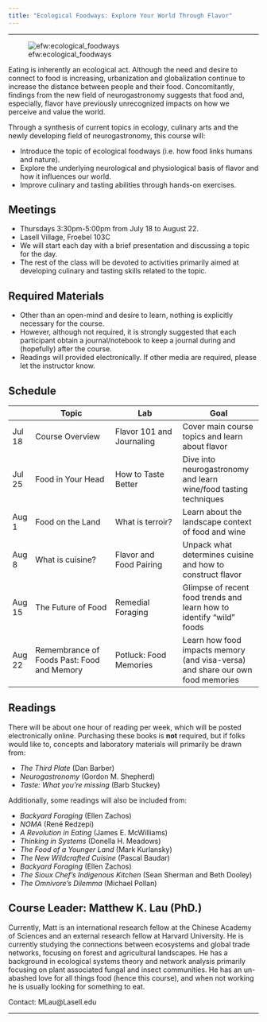 ```yaml
---
title: "Ecological Foodways: Explore Your World Through Flavor"
---
```

-------------------------------------------------------------------------------

![efw:ecological_foodways](img/ecology-food-culture.png)

Eating is inherently an ecological act. Although the need and desire
to connect to food is increasing, urbanization and globalization
continue to increase the distance between people and their
food. Concomitantly, findings from the new field of neurogastronomy
suggests that food and, especially, flavor have previously
unrecognized impacts on how we perceive and value the world. 

Through a synthesis of current topics in ecology, culinary arts and
the newly developing field of neurogastronomy, this course will:

- Introduce the topic of ecological foodways (i.e. how food links
  humans and nature).
- Explore the underlying neurological and physiological basis of
  flavor and how it influences our world.
- Improve culinary and tasting abilities through hands-on exercises.

## Meetings

- Thursdays 3:30pm-5:00pm from July 18 to August 22. 
- Lasell Village, Froebel 103C
- We will start each day with a brief presentation and discussing a
  topic for the day.
- The rest of the class will be devoted to activities primarily aimed
  at developing culinary and tasting skills related to the topic.

## Required Materials

- Other than an open-mind and desire to learn, nothing is explicitly
  necessary for the course. 
- However, although not required, it is strongly suggested that each
  participant obtain a journal/notebook to keep a journal during and
  (hopefully) after the course. 
- Readings will provided electronically. If other media are required,
  please let the instructor know. 


## Schedule

|         | **Topic**   | **Lab**   |**Goal**     |
|   ---   |-------------|-----------|-------------|
|Jul 18   | Course Overview | Flavor 101 and Journaling | Cover main course topics and learn about flavor|
|Jul 25   | Food in Your Head | How to Taste Better | Dive into neurogastronomy and learn wine/food tasting techniques |
|Aug 1    | Food on the Land | What is terroir?  | Learn about the landscape context of food and wine |
|Aug 8    | What is cuisine? | Flavor and Food Pairing  | Unpack what determines cuisine and how to construct flavor |
|Aug 15   | The Future of Food | Remedial Foraging  | Glimpse of recent food trends and learn how to identify "wild" foods |
|Aug 22   | Remembrance of Foods Past: Food and Memory | Potluck: Food Memories | Learn how food impacts memory (and visa-versa) and share our own food memories |

## Readings

<!-- |Jul 18   | Barber (pg1-20) Shepherd (pg1-20) | -->
<!-- |Jul 25   | Cronon (pg55-81) Shepherd (pg1-20)  | -->
<!-- |Aug 1    | Barber () Redzepi () McWilliams () Shepherd () | -->
<!-- |Aug 8    | Meadows () Sherman and Dooley ()  Nilsson () Martinez ()| -->
<!-- |Aug 15   | Shepherd ()  Baudar () Pollan () Barth () | -->
<!-- |Aug 22   | Lehrer () | -->

There will be about one hour of reading per week, which will be posted
electronically online. Purchasing these books is **not** required, but
if folks would like to, concepts and laboratory materials will
primarily be drawn from:

* *The Third Plate* (Dan Barber)
* *Neurogastronomy* (Gordon M. Shepherd)
* *Taste: What you're missing* (Barb Stuckey)

Additionally, some readings will also be included from:

* *Backyard Foraging* (Ellen Zachos)
* *NOMA* (René Redzepi)
* *A Revolution in Eating* (James E. McWilliams)
* *Thinking in Systems* (Donella H. Meadows)
* *The Food of a Younger Land* (Mark Kurlansky)
* *The New Wildcrafted Cuisine* (Pascal Baudar)
* *Backyard Foraging* (Ellen Zachos)
* *The Sioux Chef’s Indigenous Kitchen* (Sean Sherman and Beth Dooley)
* *The Omnivore’s Dilemma* (Michael Pollan)
<!-- * *Four Fish* (Paul Greenburg) -->
<!-- * *The Potlikker Papers* (John T. Edge) -->


## Course Leader: Matthew K. Lau (PhD.)

Currently, Matt is an international research fellow at the Chinese
Academy of Sciences and an external research fellow at Harvard
University. He is currently studying the connections between
ecosystems and global trade networks, focusing on forest and
agricultural landscapes. He has a background in ecological systems
theory and network analysis primarily focusing on plant associated
fungal and insect communities. He has an un-abashed love for all
things food (hence this course), and when not working he is usually
looking for something to eat.

Contact: MLau@Lasell.edu



<!-- ## Handouts -->
<!-- * Flavor basics (Meeting 1) -->
<!-- * Journaling: Natural observations (Meeting 1) -->
<!-- * How to Get Bitter (Meeting 2) -->
<!-- 	* *15 Ways to get more out of every bite* (Stuckey p348–358) -->
<!-- * Aroma Wheel (Meeting 2) -->
<!-- * Wine tasting primer (Meeting 2) -->
<!-- * Smell identification primer (Meeting 3) -->
<!-- * Wabi-sabi and washoku (Meeting 4) -->
<!-- * Food pairing basics (Meeting 4) -->
<!-- 	* *Flavor Balancing: Counterpoint Ingredients* (Stuckey p330–331) -->
<!-- * Foraging Basics (Meeting 5) -->
<!-- * Preserving Flavor (Meeting 5) -->
<!-- * Take Care of Your Sniffer! (Meeting 6) -->



<!-- ## Matt's Weekly Forage (5 minute ITEM-ization) -->

<!-- * Jul 18: Dandelions -->
<!-- * Jul 25: Milkweed Flowers and Elder Flowers -->
<!-- * Aug 01: Sassafrass -->
<!-- * Aug 08: Wild Garlic -->
<!-- * Aug 15: Cherries -->
<!-- * Aug 22: Sumac and Apples -->

<!-- # Field Trips -->
<!-- * Foraging near Lasell Residences -->
<!-- * Food at the Museum (Harvard Art Museum) -->

<!-- # Videos -->
<!-- * Julia Child -->
<!-- * http://www.phaidon.com/agenda/food/video/2010/december/16/the/hen/and-the-egg-rene-redzepis-signature-dish/ -->
<!-- * /Meat Eater/ “Origins of Conservation: New Mexico Turkey -->
<!-- * /Meat Eater/ “Why eat game from the land where you hunt” https://m.youtube.com/watch?v=9ZAdi7qPo8w&t=0s&list=PLrwvK9BVMF2dsVaJBQc_jBfMcIwUHczGa&index=14 -->
<!-- * /Meat Eater/ “North American Model of Wildlife Conservation” https://m.youtube.com/watch?v=ukqzPNckrbg&list=PLrwvK9BVMF2dsVaJBQc_jBfMcIwUHczGa&index=27&t=0s -->
<!-- * /The Sioux Chef/ http://sioux-chef.com/social/ -->
<!-- * /Zagat: North America’s Original Cuisine/ https://m.youtube.com/watch?feature=youtu.be&v=uAvPUBS3EFg -->

-------------------------------------------------------------------------------
